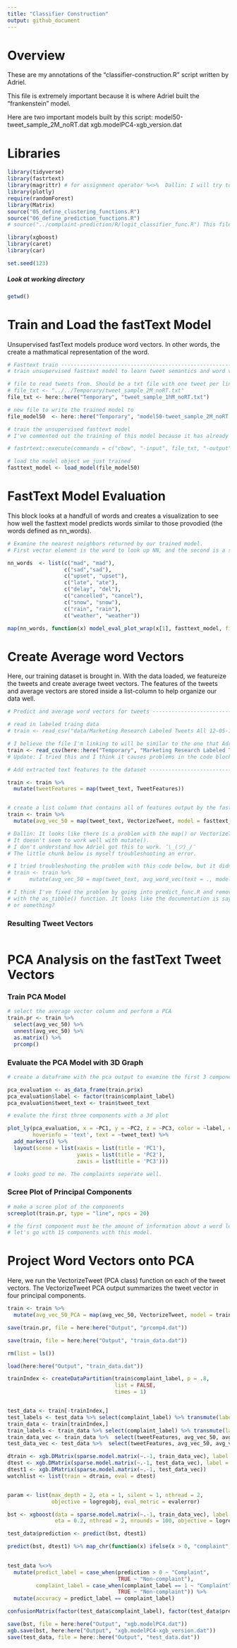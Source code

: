 ```yaml
---
title: "Classifier Construction"
output: github_document
---
```


# Overview
These are my annotations of the "classifier-construction.R" script written by Adriel.

This file is extremely important because it is where Adriel built the "frankenstein" model.

Here are two important models built by this script:
model50-tweet_sample_2M_noRT.dat
xgb.modelPC4-xgb_version.dat

# Libraries
```r
library(tidyverse)
library(fastrtext)
library(magrittr) # for assignment operator %<>%  Dallin: I will try to remove the use of %<>% to comply with the tidyverese stylguide.
library(plotly)
require(randomForest)
library(Matrix)
source("05_define_clustering_functions.R")
source("06_define_prediction_functions.R")
# source("../complaint-prediction/R/logit_classifier_func.R") This file does not exist

library(xgboost)
library(caret)
library(car)

set.seed(123)
```

##### Look at working directory
```r
getwd()
```



# Train and Load the fastText Model
Unsupervised fastText models produce word vectors. In other words, the create a mathmatical representation of the word. 
```r
# Fasttext train ----------------------------------------------------------
# train unsupervised fasttext model to learn tweet semantics and word vector representations

# file to read tweets from. Should be a txt file with one tweet per line
# file_txt <- "../../Temporary/tweet_sample_2M_noRT.txt"
file_txt <- here::here("Temporary", "tweet_sample_1hM_noRT.txt")

# new file to write the trained model to
file_model50  <- here::here("Temporary", "model50-tweet_sample_2M_noRT.dat")

# train the unsupervised fasttext model
# I've commented out the training of this model because it has already been trained and the output has been saved to the Temporary folder.

# fastrtext::execute(commands = c("cbow", "-input", file_txt, "-output", file_model50, "-verbose", 1, "-dim", 50))

# load the model object we just trained
fasttext_model <- load_model(file_model50)
```

# FastText Model Evaluation
This block looks at a handfull of words and creates a visualization to see how well the fasttext model predicts words similar to those provodied (the words defined as nn_words).
```r
# Examine the nearest neighbors returned by our trained model. 
# First vector element is the word to look up NN, and the second is a string used to filter the results

nn_words  <- list(c("mad", "mad"),
                  c("sad","sad"),
                  c("upset", "upset"),
                  c("late", "ate"),
                  c("delay", "del"),
                  c("cancelled", "cancel"),
                  c("snow", "snow"),
                  c("rain", "rain"),
                  c("weather", "weather"))

map(nn_words, function(x) model_eval_plot_wrap(x[1], fasttext_model, filter_str = x[2], n = 20))
```

# Create Average word Vectors
Here, our training dataset is brought in. With the data loaded, we featureize the tweets and create average tweet vectors. The features of the tweets and average vectors are stored inside a list-column to help organize our data well.

```r
# Predict and average word vectors for tweets -----------------------------

# read in labeled traing data
# train <- read_csv("data/Marketing Research Labeled Tweets All 12-05-18.csv") This was Adriel's code, but I have the data stored somewhere else.

# I believe the file I'm linking to will be similar to the one that Adriel linked imported above (commented out).
train <- read_csv(here::here("Temporary", "Marketing Research Labeled Tweets_ - tweet_sample_5k_Ky-Ch-Ad.csv"))
# Update: I tried this and I think it causes problems in the code block under "# create a list column..." (currently line 69)

# Add extracted text features to the dataset ------------------------------

train <- train %>% 
  mutate(tweetFeatures = map(tweet_text, TweetFeatures)) 


# create a list column that contains all of features output by the fasttext model
train <- train %>%
  mutate(avg_vec_50 = map(tweet_text, VectorizeTweet, model = fasttext_model))

# Dallin: It looks like there is a problem with the map() or VectorizeTweet function above. 
# It doesn't seem to work well with mutate(). 
# I don't understand how Adriel got this to work. ¯\_(ツ)_/¯
# The little chunk below is myself troubleshooting an error.

# I tried troubleshooting the problem with this code below, but it didn't work well
# train <- train %>%
#      mutate(avg_vec_50 = map(tweet_text, avg_word_vec(text = ., model = fasttext_model)))

# I think I've fixed the problem by going into predict_func.R and removing the tbl_df() function and replacing it
# with the as_tibble() function. It looks like the documentation is saying that the tbl_df() function has been removed
# or something?
```

### Resulting Tweet Vectors
```r


```



# PCA Analysis on the fastText Tweet Vectors

### Train PCA Model
```r
# select the average vector column and perform a PCA
train.pr <- train %>%
  select(avg_vec_50) %>% 
  unnest(avg_vec_50) %>% 
  as.matrix() %>% 
  prcomp()
```

### Evaluate the PCA Model with 3D Graph
```r
# create a dataframe with the pca output to examine the first 3 components

pca_evaluation <- as_data_frame(train.pr$x)
pca_evaluation$label <- factor(train$complaint_label)
pca_evaluation$tweet_text <- train$tweet_text

# evalute the first three components with a 3d plot

plot_ly(pca_evaluation, x = ~PC1, y = ~PC2, z = ~PC3, color = ~label, colors = c('#BF382A', '#0C4B8E'),
        hoverinfo = 'text', text = ~tweet_text) %>% 
  add_markers() %>% 
  layout(scene = list(xaxis = list(title = 'PC1'),
                      yaxis = list(title = 'PC2'),
                      zaxis = list(title = 'PC3')))

# looks good to me. The complaints seperate well.
```

### Scree Plot of Principal Components
```r
# make a scree plot of the components
screeplot(train.pr, type = "line", npcs = 20)

# the first component must be the amount of information about a word learned by the fasttext model
# let's go with 15 components with this model.


```


# Project Word Vectors onto PCA
Here, we run the VectorizeTweet (PCA class) function on each of the tweet vectors. The VectorizeTweet PCA output summarizes the tweet vector in four principal components.
```r
train <- train %>% 
  mutate(avg_vec_50_PCA = map(avg_vec_50, VectorizeTweet, model = train.pr, component = "PC4"))
```


```r

save(train.pr, file = here:here("Output", "prcomp4.dat"))

save(train, file = here:here("Output", "train_data.dat"))

rm(list = ls())

load(here:here("Output", "train_data.dat"))

trainIndex <- createDataPartition(train$complaint_label, p = .8, 
                                  list = FALSE, 
                                  times = 1)


test_data <- train[-trainIndex,]
test_labels <- test_data %>% select(complaint_label) %>% transmute(label = complaint_label)
train_data <- train[trainIndex,]
train_labels <- train_data %>% select(complaint_label) %>% transmute(label = complaint_label)
train_data_vec <- train_data %>%  select(tweetFeatures, avg_vec_50, avg_vec_50_PCA) %>% unnest %>% mutate_all(as.numeric)
test_data_vec <- test_data %>%  select(tweetFeatures, avg_vec_50, avg_vec_50_PCA) %>% unnest %>% mutate_all(as.numeric)

dtrain <- xgb.DMatrix(sparse.model.matrix(~.-1, train_data_vec), label = as.numeric(train_labels$label))
dtest <- xgb.DMatrix(sparse.model.matrix(~.-1, test_data_vec), label = as.numeric(test_labels$label))
dtest1 <- xgb.DMatrix(sparse.model.matrix(~.-1, test_data_vec))
watchlist <- list(train = dtrain, eval = dtest)


param <- list(max_depth = 2, eta = 1, silent = 1, nthread = 2, 
              objective = logregobj, eval_metric = evalerror)

bst <- xgboost(data = sparse.model.matrix(~.-1, train_data_vec), label = as.numeric(train_labels$label), max.depth = 4,
               eta = 0.2, nthread = 2, nrounds = 100, objective = logregobj, eval_metric = evalerror)

test_data$prediction <- predict(bst, dtest1)

predict(bst, dtest1) %>% map_chr(function(x) ifelse(x > 0, "complaint", "non-complaint"))
  

test_data %<>%
  mutate(predict_label = case_when(prediction > 0 ~ "Complaint",
                                   TRUE ~ "Non-complaint"),
         complaint_label = case_when(complaint_label == 1 ~ "Complaint",
                                   TRUE ~ "Non-complaint")) %>% 
  mutate(accuracy = predict_label == complaint_label)

confusionMatrix(factor(test_data$complaint_label), factor(test_data$predict_label))

save(bst, file = here:here("Output", "xgb.modelPC4.dat"))
xgb.save(bst, here:here("Output", "xgb.modelPC4-xgb_version.dat"))
save(test_data, file = here::here("Output", "test_data.dat"))


```

